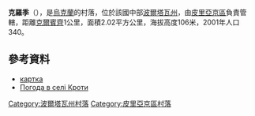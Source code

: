 {{coord|50|23|6|N|32|28|13|E|scale:100000_region:UA|display=title}}

'''克羅季'''（{{lang-uk|Кроти}}），是[[烏克蘭|烏克蘭]]的村落，位於該國中部[[波爾塔瓦州|波爾塔瓦州]]，由[[皮里亞京區|皮里亞京區]]負責管轄，距離[[克爾賓齊_(皮里亞京區)|克爾賓齊]]1公里，面積2.02平方公里，海拔高度106米，2001年人口340。

==參考資料==
* [http://gska2.rada.gov.ua/pls/z7502/A005?rdat1=09.11.2007&rf7571=26291 картка]{{dead link|date=2017年11月 |bot=InternetArchiveBot |fix-attempted=yes }}
* [http://weather.in.ua/ua/poltavskaja/12449 Погода в селі Кроти] {{Wayback|url=http://weather.in.ua/ua/poltavskaja/12449 |date=20160305080936 }}

{{DEFAULTSORT:Кроти}}
[[Category:波爾塔瓦州村落|Category:波爾塔瓦州村落]]
[[Category:皮里亞京區村落|Category:皮里亞京區村落]]


{{Poltava-geo-stub}}